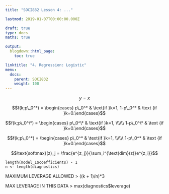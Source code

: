 ```yaml
---
title: "SOCI832 Lesson 4: ..."

lastmod: 2019-01-07T00:00:00.000Z

draft: true
type: docs
maths: true

output:
  blogdown::html_page:
    toc: true

linktitle: "4. Regression: Logistic"
menu:
  docs:
    parent: SOCI832
    weight: 100
---
```



$$ y = x $$

$$f(k;p\_0^*) = \begin{cases} p\_0^* & \text{if }k=1, 1-p\_0^* & \text {if }k=0.\end{cases}$$


$$f(k;p\_0^\*) = \begin{cases} p\_0^\* & \text{if }k=1, \\\\\\ 1-p\_0^\* & \text {if }k=0.\end{cases}$$

<div> 
$$f(k;p\_0^*) = \begin{cases} p\_0^* & \text{if }k=1, \\\\\\
1-p\_0^* & \text {if }k=0.\end{cases}$$
</div> 

<div>
$$\text{softmax}(z)_j = \frac{e^{z_j}}{\sum_i^{\text{dim}(z)}e^{z_i}}$$ 
</div>  
  
    length(model_1$coefficients) - 1
    n <- length(diagnostics) 

MAXIMUM LEVERAGE ALLOWED >
    ((k + 1)/n)*3 

MAX LEVERAGE IN THIS DATA >
    max(diagnostics$leverage)
